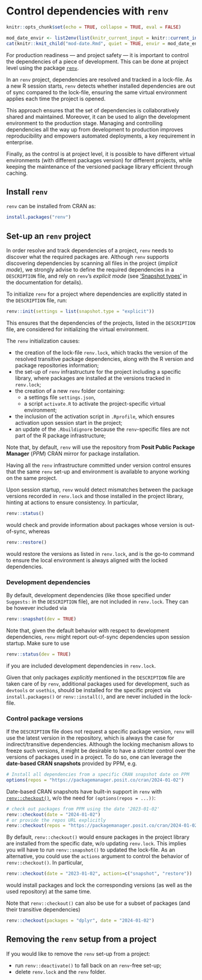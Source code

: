 # Control dependencies with `renv`

```r
knitr::opts_chunk$set(echo = TRUE, collapse = TRUE, eval = FALSE)
```

```r
mod_date_envir <- list2env(list(knitr_current_input = knitr::current_input()))
cat(knitr::knit_child("mod-date.Rmd", quiet = TRUE, envir = mod_date_envir))
```

For production readiness --- and project safety --- it is important to control the dependencies of a piece of development. This can be done at project level using the package [`renv`](https://rstudio.github.io/renv/){target="_blank"}.

In an `renv` project, dependencies are resolved and tracked in a lock-file. As a new R session starts, `renv` detects whether installed dependencies are out of sync compared to the lock-file, ensuring the same virtual environment applies each time the project is opened.

This approach ensures that the set of dependencies is collaboratively shared and maintained. Moreover, it can be used to align the development environment to the production stage. Managing and controlling dependencies all the way up from development to production improves reproducibility and empowers automated deployments, a key requirement in enterprise.

Finally, as the control is at project level, it is possible to have different virtual environments (with different packages version) for different projects, while keeping the maintenance of the versioned package library efficient through caching.

## Install `renv`

`renv` can be installed from CRAN as:

```r
install.packages("renv")
```

## Set-up an `renv` project

In order resolve and track dependencies of a project, `renv` needs to discover what the required packages are. Although `renv` supports discovering dependencies by scanning all files in the project (_implicit mode_), we strongly advise to define the required dependencies in a `DESCRIPTION` file, and rely on `renv`'s _explicit mode_ (see ['Snapshot types'](https://rstudio.github.io/renv/reference/snapshot.html#snapshot-types){target="_blank"} in the documentation for details).

To initialize `renv` for a project where dependencies are explicitly stated in the `DESCRIPTION` file, run:

```r
renv::init(settings = list(snapshot.type = "explicit"))
```

This ensures that the dependencies of the projects, listed in the `DESCRIPTION` file, are considered for initializing the virtual environment.

The `renv` initialization causes:

- the creation of the lock-file `renv.lock`, which tracks the version of the resolved transitive package dependencies, along with the R version and package repositories information;
- the set-up of `renv` infrastructure for the project including a specific library, where packages are installed at the versions tracked in `renv.lock`;
- the creation of a new `renv` folder containing:
    - a settings file `settings.json`,
    - a script `activate.R` to activate the project-specific virtual environment;
- the inclusion of the activation script in `.Rprofile`, which ensures activation upon session start in the project;
- an update of the `.Rbuildignore` because the `renv`-specific files are not part of the R package infrastructure;

Note that, by default, `renv` will use the repository from **Posit Public Package Manager** (_PPM_) CRAN mirror for package installation. 

Having all the `renv` infrastructure committed under version control ensures that the same `renv` set-up and environment is available to anyone working on the same project.

Upon session startup, `renv` would detect mismatches between the package versions recorded in `renv.lock` and those installed in the project library, hinting at actions to ensure consistency. In particular,

```r
renv::status()
```

would check and provide information about packages whose version is out-of-sync, whereas


```r
renv::restore()
```

would restore the versions as listed in `renv.lock`, and is the go-to command to ensure the local environment is always aligned with the locked dependencies.

### Development dependencies

By default, development dependencies (like those specified under `Suggests:` in the `DESCRIPTION` file), are not included in `renv.lock`. They can be however included via

```r
renv::snapshot(dev = TRUE)
```

Note that, given the default behavior with respect to development dependencies, `renv` might report out-of-sync dependencies upon session startup. Make sure to use

```r
renv::status(dev = TRUE)
```

if you are included development dependencies in `renv.lock`.

Given that only packages _explicitly_ mentioned in the `DESCRIPTION` file are taken care of by `renv`, additional packages used for development, such as `devtools` or `usethis`, should be installed for the specific project via `install.packages()` or `renv::install()`, and are never included in the lock-file.

### Control package versions

If the `DESCRIPTION` file does not request a specific package version, `renv` will use the latest version in the repository, which is always the case for indirect/transitive dependencies. Although the locking mechanism allows to freeze such versions, it might be desirable to have a stricter control over the versions of packages used in a project. To do so, one can leverage the **date-based CRAN snapshots** provided by PPM, e.g.

```r
# Install all dependencies from a specific CRAN snapshot date on PPM
options(repos = "https://packagemanager.posit.co/cran/2024-01-02")
```

Date-based CRAN snapshots have built-in support in `renv` with [`renv::checkout()`](https://rstudio.github.io/renv/reference/checkout.html){target="_blank"}, w/o the need for `(options(repos = ...))`:

```r
# check out packages from PPM using the date '2023-01-02'
renv::checkout(date = "2024-01-02")
# or provide the repos URL explicitly
renv::checkout(repos = "https://packagemanager.posit.co/cran/2024-01-02")
```

By default, `renv::checkout()` would ensure packages in the project library are installed from the specific date, w/o updating `renv.lock`. This implies you will have to run `renv::snapshot()` to updated the lock-file. As an alternative, you could use the `actions` argument to control the behavior of `renv::checkout()`. In particular,

```r
renv::checkout(date = "2023-01-02", actions=c("snapshot", "restore"))
```

would install packages and lock the corresponding versions (as well as the used repository) at the same time.

Note that `renv::checkout()` can also be use for a subset of packages (and their transitive  dependencies)

```r
renv::checkout(packages = "dplyr", date = "2024-01-02")
```

## Removing the `renv` setup from a project

If you would like to remove the `renv` set-up from a project:

- run `renv::deactivate()` to fall back on an `renv`-free set-up;
- delete `renv.lock` and the `renv` folder.
